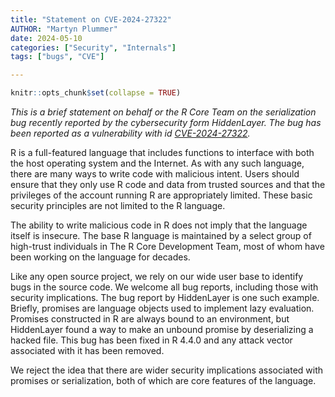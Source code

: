 ```yaml
---
title: "Statement on CVE-2024-27322"
AUTHOR: "Martyn Plummer"
date: 2024-05-10
categories: ["Security", "Internals"]
tags: ["bugs", "CVE"]

---
```


```r
knitr::opts_chunk$set(collapse = TRUE)
```

*This is a brief statement on behalf or the R Core Team on the
serialization bug recently reported by the cybersecurity form
HiddenLayer.  The bug has been reported as a vulnerability with
id [CVE-2024-27322](https://www.cve.org/CVERecord?id=CVE-2024-27322).*

R is a full-featured language that includes functions to interface
with both the host operating system and the Internet. As with any such
language, there are many ways to write code with malicious
intent. Users should ensure that they only use R code and data from
trusted sources and that the privileges of the account running R are
appropriately limited. These basic security principles are not limited
to the R language.

The ability to write malicious code in R does not imply that the
language itself is insecure. The base R language is maintained by a
select group of high-trust individuals in The R Core Development Team,
most of whom have been working on the language for decades.

Like any open source project, we rely on our wide user base to
identify bugs in the source code.  We welcome all bug reports,
including those with security implications. The bug report by
HiddenLayer is one such example. Briefly, promises are language
objects used to implement lazy evaluation. Promises constructed in R
are always bound to an environment, but HiddenLayer found a way to
make an unbound promise by deserializing a hacked file. This bug has
been fixed in R 4.4.0 and any attack vector associated with it has
been removed.

We reject the idea that there are wider security implications
associated with promises or serialization, both of which are core
features of the language.

